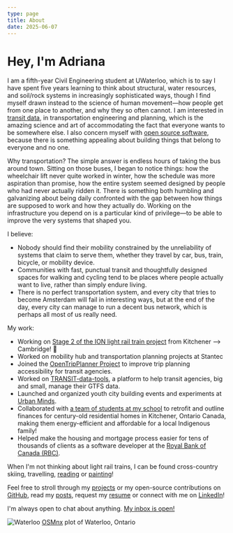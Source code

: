 ```yaml
---
type: page
title: About
date: 2025-06-07
---
```


# Hey, I'm Adriana

I am a fifth-year Civil Engineering student at UWaterloo, which is to say I have spent five years learning to think about structural, water resources, and soil/rock systems in increasingly sophisticated ways, though I find myself drawn instead to the science of human movement—how people get from one place to another, and why they so often cannot.
I am interested in [transit data](posts/gtfs-101), in transportation engineering and planning, which is the amazing science and art of accommodating the fact that everyone wants to be somewhere else. I also concern myself with [open source software](https://github.com/AdrianaCeric), because there is something appealing about building things that belong to everyone and no one.

Why transportation? The simple answer is endless hours of taking the bus around town. Sitting on those buses, I began to notice things: how the wheelchair lift never quite worked in winter, how the schedule was more aspiration than promise, how the entire system seemed designed by people who had never actually ridden it. There is something both humbling and galvanizing about being daily confronted with the gap between how things are supposed to work and how they actually do.
Working on the infrastructure you depend on is a particular kind of privilege—to be able to improve the very systems that shaped you.

I believe:

- Nobody should find their mobility constrained by the unreliability of systems that claim to serve them, whether they travel by car, bus, train, bicycle, or mobility device.
- Communities with fast, punctual transit and thoughtfully designed spaces for walking and cycling tend to be places where people actually want to live, rather than simply endure living.
- There is no perfect transportation system, and every city that tries to become Amsterdam will fail in interesting ways, but at the end of the day, every city can manage to run a decent bus network, which is perhaps all most of us really need.

My work:

- Working on [Stage 2 of the ION light rail train project](https://www.regionofwaterloo.ca/en/exploring-the-region/stage2ion.aspx) from Kitchener --> Cambridge! 🚆
- Worked on mobility hub and transportation planning projects at Stantec
- Joined the [OpenTripPlanner Project](http://www.opentripplanner.org/) to improve trip planning accessibility for transit agencies.
- Worked on [TRANSIT-data-tools](https://mtc-datatools.readthedocs.io/en/stable/), a platform to help transit agencies, big and small, manage their GTFS data.
- Launched and organized youth city building events and experiments at [Urban Minds](https://www.urbanminds.co/).
- Collaborated with [a team of students at my school](https://www.warriorhome.ca/) to retrofit and outline finances for century-old residential homes in Kitchener, Ontario Canada, making them energy-efficient and affordable for a local Indigenous family!
- Helped make the housing and mortgage process easier for tens of thousands of clients as a software developer at the [Royal Bank of Canada (RBC)](https://www.rbc.com/about-rbc.html).

When I'm not thinking about light rail trains, I can be found cross-country skiing, travelling, [reading](/books) or [painting](/art)!

Feel free to stroll through my [projects](/projects) or my open-source contributions on [GitHub](https://github.com/AdrianaCeric), read my [posts](/posts), request my [resume](mailto:adriana.ceric@gmail.com) or connect with me on [LinkedIn](https://www.linkedin.com/in/adriana-ceric/)!

I'm always open to chat about anything. [My inbox is open!](mailto:adriana.ceric@gmail.com)

![Waterloo](images/waterloo2.png)
[OSMnx](https://osmnx.readthedocs.io/en/stable/) plot of Waterloo, Ontario
